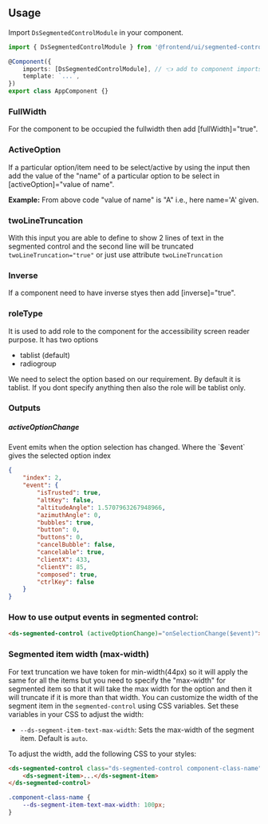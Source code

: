 

## Usage

Import `DsSegmentedControlModule` in your component.

```ts
import { DsSegmentedControlModule } from '@frontend/ui/segmented-control'; // 👈 add to file imports

@Component({
    imports: [DsSegmentedControlModule], // 👈 add to component imports
    template: `...`,
})
export class AppComponent {}
```

### FullWidth

For the component to be occupied the fullwidth then add \[fullWidth]="true".

### ActiveOption

If a particular option/item need to be select/active by using the input then add the value of the "name" of a particular option to be select in \[activeOption]="value of name".

**Example:** From above code "value of name" is "A" i.e., here name='A' given.

### twoLineTruncation

With this input you are able to define to show 2 lines of text in the segmented control and the second line will be truncated
`twoLineTruncation="true"` or just use attribute `twoLineTruncation`

### Inverse

If a component need to have inverse styes then add \[inverse]="true".

### roleType

It is used to add role to the component for the accessibility screen reader purpose. It has two options

-   tablist (default)
-   radiogroup

We need to select the option based on our requirement. By default it is tablist. If you dont specify anything then also the role will be tablist only.

### Outputs

<h5>activeOptionChange</h5>
<p>Event emits when the option selection has changed. Where the `$event` gives the selected option index</p>

```json
{
    "index": 2,
    "event": {
        "isTrusted": true,
        "altKey": false,
        "altitudeAngle": 1.5707963267948966,
        "azimuthAngle": 0,
        "bubbles": true,
        "button": 0,
        "buttons": 0,
        "cancelBubble": false,
        "cancelable": true,
        "clientX": 433,
        "clientY": 85,
        "composed": true,
        "ctrlKey": false
    }
}
```

### How to use output events in segmented control:

```html
<ds-segmented-control (activeOptionChange)="onSelectionChange($event)"></ds-segmented-control>
```

### Segmented item width (max-width)

For text truncation we have token for min-width(44px) so it will apply the same for all the items but you need to specify the "max-width" for segmented item so that it will take the max width for the option and then it will truncate if it is more than that width.
You can customize the width of the segment item in the `segmented-control` using CSS variables. Set these variables in your CSS to adjust the width:

-   `--ds-segment-item-text-max-width`: Sets the max-width of the segment item. Default is `auto`.

To adjust the width, add the following CSS to your styles:

```html
<ds-segmented-control class="ds-segmented-control component-class-name">
    <ds-segment-item>...</ds-segment-item>
</ds-segmented-control>
```

```css
.component-class-name {
    --ds-segment-item-text-max-width: 100px;
}
```
